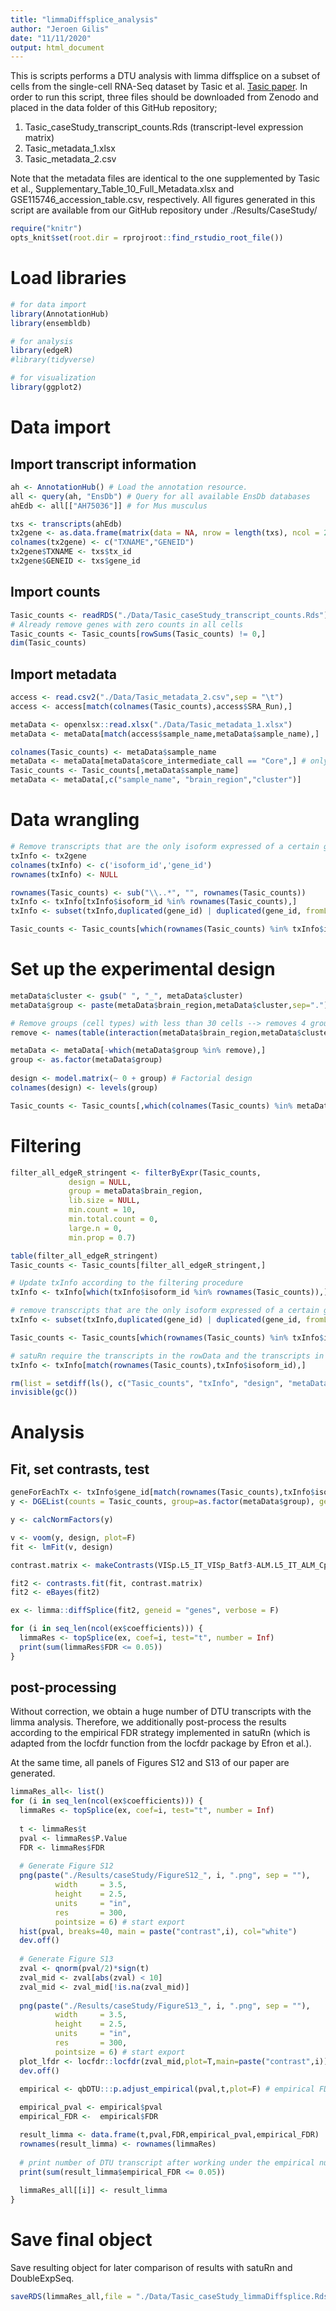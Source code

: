 ```yaml
---
title: "limmaDiffsplice_analysis"
author: "Jeroen Gilis"
date: "11/11/2020"
output: html_document
---
```


This is scripts performs a DTU analysis with limma diffsplice on a subset of cells from the single-cell RNA-Seq dataset by Tasic et al. [Tasic paper](https://doi.org/10.1038/s41586-018-0654-5). In order to run this script, three files should be downloaded from Zenodo and placed in the data folder of this GitHub repository;

1. Tasic_caseStudy_transcript_counts.Rds (transcript-level expression matrix)
2. Tasic_metadata_1.xlsx
3. Tasic_metadata_2.csv

Note that the metadata files are identical to the one supplemented by Tasic et al., Supplementary_Table_10_Full_Metadata.xlsx and GSE115746_accession_table.csv, respectively. All figures generated in this script are available from our GitHub repository under ./Results/CaseStudy/

```r
require("knitr")
opts_knit$set(root.dir = rprojroot::find_rstudio_root_file())
```

# Load libraries

```r
# for data import
library(AnnotationHub)
library(ensembldb)

# for analysis
library(edgeR)
#library(tidyverse)

# for visualization
library(ggplot2)
```

# Data import

## Import transcript information

```r
ah <- AnnotationHub() # Load the annotation resource.
all <- query(ah, "EnsDb") # Query for all available EnsDb databases
ahEdb <- all[["AH75036"]] # for Mus musculus

txs <- transcripts(ahEdb)
tx2gene <- as.data.frame(matrix(data = NA, nrow = length(txs), ncol = 2))
colnames(tx2gene) <- c("TXNAME","GENEID")
tx2gene$TXNAME <- txs$tx_id
tx2gene$GENEID <- txs$gene_id
```

## Import counts

```r
Tasic_counts <- readRDS("./Data/Tasic_caseStudy_transcript_counts.Rds")
# Already remove genes with zero counts in all cells
Tasic_counts <- Tasic_counts[rowSums(Tasic_counts) != 0,]
dim(Tasic_counts)
```

## Import metadata

```r
access <- read.csv2("./Data/Tasic_metadata_2.csv",sep = "\t")
access <- access[match(colnames(Tasic_counts),access$SRA_Run),]

metaData <- openxlsx::read.xlsx("./Data/Tasic_metadata_1.xlsx")
metaData <- metaData[match(access$sample_name,metaData$sample_name),]

colnames(Tasic_counts) <- metaData$sample_name
metaData <- metaData[metaData$core_intermediate_call == "Core",] # only retain cell that were unambiguously assigned to a certain cell type (cluster)
Tasic_counts <- Tasic_counts[,metaData$sample_name]
metaData <- metaData[,c("sample_name", "brain_region","cluster")]
```

# Data wrangling

```r
# Remove transcripts that are the only isoform expressed of a certain gene
txInfo <- tx2gene
colnames(txInfo) <- c('isoform_id','gene_id')
rownames(txInfo) <- NULL

rownames(Tasic_counts) <- sub("\\..*", "", rownames(Tasic_counts))
txInfo <- txInfo[txInfo$isoform_id %in% rownames(Tasic_counts),]
txInfo <- subset(txInfo,duplicated(gene_id) | duplicated(gene_id, fromLast=TRUE))

Tasic_counts <- Tasic_counts[which(rownames(Tasic_counts) %in% txInfo$isoform_id),]
```

# Set up the experimental design

```r
metaData$cluster <- gsub(" ", "_", metaData$cluster)
metaData$group <- paste(metaData$brain_region,metaData$cluster,sep=".")

# Remove groups (cell types) with less than 30 cells --> removes 4 groups
remove <- names(table(interaction(metaData$brain_region,metaData$cluster))[table(interaction(metaData$brain_region,metaData$cluster)) < 30])

metaData <- metaData[-which(metaData$group %in% remove),]
group <- as.factor(metaData$group)
 
design <- model.matrix(~ 0 + group) # Factorial design
colnames(design) <- levels(group)

Tasic_counts <- Tasic_counts[,which(colnames(Tasic_counts) %in% metaData$sample_name)]
```

# Filtering

```r
filter_all_edgeR_stringent <- filterByExpr(Tasic_counts,
             design = NULL,
             group = metaData$brain_region,
             lib.size = NULL,
             min.count = 10,
             min.total.count = 0,
             large.n = 0,
             min.prop = 0.7)

table(filter_all_edgeR_stringent)
Tasic_counts <- Tasic_counts[filter_all_edgeR_stringent,]
```

```r
# Update txInfo according to the filtering procedure
txInfo <- txInfo[which(txInfo$isoform_id %in% rownames(Tasic_counts)),]

# remove transcripts that are the only isoform expressed of a certain gene (after filtering)
txInfo <- subset(txInfo,duplicated(gene_id) | duplicated(gene_id, fromLast=TRUE))

Tasic_counts <- Tasic_counts[which(rownames(Tasic_counts) %in% txInfo$isoform_id),]

# satuRn require the transcripts in the rowData and the transcripts in the count matrix to be in the same order. If not, the resulting models will be matched to the wrong rowData
txInfo <- txInfo[match(rownames(Tasic_counts),txInfo$isoform_id),]

rm(list = setdiff(ls(), c("Tasic_counts", "txInfo", "design", "metaData", "tx2gene","group")))
invisible(gc())
```

# Analysis

## Fit, set contrasts, test

```r
geneForEachTx <- txInfo$gene_id[match(rownames(Tasic_counts),txInfo$isoform_id)]
y <- DGEList(counts = Tasic_counts, group=as.factor(metaData$group), genes = geneForEachTx)

y <- calcNormFactors(y)

v <- voom(y, design, plot=F)
fit <- lmFit(v, design)

contrast.matrix <- makeContrasts(VISp.L5_IT_VISp_Batf3-ALM.L5_IT_ALM_Cpa6_Gpr88, VISp.L5_IT_VISp_Col27a1-ALM.L5_IT_ALM_Cbln4_Fezf2, VISp.L5_IT_VISp_Col6a1_Fezf2-ALM.L5_IT_ALM_Cpa6_Gpr88, VISp.L5_IT_VISp_Col6a1_Fezf2-ALM.L5_IT_ALM_Gkn1_Pcdh19, VISp.L5_IT_VISp_Hsd11b1_Endou-ALM.L5_IT_ALM_Lypd1_Gpr88, VISp.L5_IT_VISp_Hsd11b1_Endou-ALM.L5_IT_ALM_Tnc, VISp.L5_IT_VISp_Hsd11b1_Endou-ALM.L5_IT_ALM_Tmem163_Dmrtb1, VISp.L5_IT_VISp_Whrn_Tox2-ALM.L5_IT_ALM_Tmem163_Arhgap25, levels=design)

fit2 <- contrasts.fit(fit, contrast.matrix)
fit2 <- eBayes(fit2)

ex <- limma::diffSplice(fit2, geneid = "genes", verbose = F)

for (i in seq_len(ncol(ex$coefficients))) {
  limmaRes <- topSplice(ex, coef=i, test="t", number = Inf)
  print(sum(limmaRes$FDR <= 0.05))
}
```

## post-processing

Without correction, we obtain a huge number of DTU transcripts with the limma analysis. Therefore, we additionally post-process the results according to the empirical FDR strategy implemented in satuRn (which is adapted from the locfdr function from the locfdr package by Efron et al.).

At the same time, all panels of Figures S12 and S13 of our paper are generated.

```r
limmaRes_all<- list()
for (i in seq_len(ncol(ex$coefficients))) {
  limmaRes <- topSplice(ex, coef=i, test="t", number = Inf)
  
  t <- limmaRes$t
  pval <- limmaRes$P.Value
  FDR <- limmaRes$FDR
  
  # Generate Figure S12
  png(paste("./Results/caseStudy/FigureS12_", i, ".png", sep = ""),
          width     = 3.5,
          height    = 2.5,
          units     = "in",
          res       = 300,
          pointsize = 6) # start export
  hist(pval, breaks=40, main = paste("contrast",i), col="white")
  dev.off()
  
  # Generate Figure S13
  zval <- qnorm(pval/2)*sign(t)
  zval_mid <- zval[abs(zval) < 10]
  zval_mid <- zval_mid[!is.na(zval_mid)]
  
  png(paste("./Results/caseStudy/FigureS13_", i, ".png", sep = ""),
          width     = 3.5,
          height    = 2.5,
          units     = "in",
          res       = 300,
          pointsize = 6) # start export
  plot_lfdr <- locfdr::locfdr(zval_mid,plot=T,main=paste("contrast",i))
  dev.off()
  
  empirical <- qbDTU:::p.adjust_empirical(pval,t,plot=F) # empirical FDR correction as implemented in satuRn

  empirical_pval <- empirical$pval
  empirical_FDR <-  empirical$FDR

  result_limma <- data.frame(t,pval,FDR,empirical_pval,empirical_FDR)
  rownames(result_limma) <- rownames(limmaRes)
  
  # print number of DTU transcript after working under the empirical null
  print(sum(result_limma$empirical_FDR <= 0.05))
  
  limmaRes_all[[i]] <- result_limma
}
```

# Save final object

Save resulting object for later comparison of results with satuRn and DoubleExpSeq.

```r
saveRDS(limmaRes_all,file = "./Data/Tasic_caseStudy_limmaDiffsplice.Rds")
```

